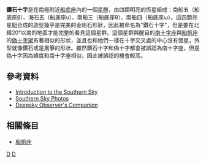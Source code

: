 '''鑽石十字'''是在南極附近[[船底座|船底座]]內的一個[[星群|星群]]，由四顆明亮的恆星組成：南船五（船底座β）、海石五（船底座υ）、南船三（船底座θ）、南船四（船底座ω）。這四顆亮星駔合成的造型幾乎是完美的金剛石形狀，因此被命名為"鑽石十字"，但是要在北緯20°以南的地區才能完整的看見這個星群。這個星群與醒目的[[南十字座|南十字座]]與[[船帆座|船帆座]]的[[船帆座|偽十字架]]有著相似的形狀，並且也和他們一樣在十字交叉處的中心沒有恆星，外型就像鑽石或是風箏的形狀。雖然鑽石十字和偽十字都會被誤認為南十字座，但是偽十字因為緯度和南十字座相似，因此被誤認的機會較高。

== 參考資料 ==
* [https://web.archive.org/web/20061210122309/http://www.peripatus.gen.nz/Astronomy/IntSouSky.html Introduction to the Southern Sky]
* [http://www.southernskyphoto.com/southern_sky/crosses.htm Southern Sky Photos]
* [http://www.psychohistorian.org/index.php?option=com_content&view=article&id=48:deep-sky-observers-companion-tutorial&catid=6:deep-sky-observing&Itemid=18 Deepsky Observer's Companion]

== 相關條目 ==
*[[船帆座|船帆座]]

[[Category:船底座|D]]
[[Category:星群|D]]
